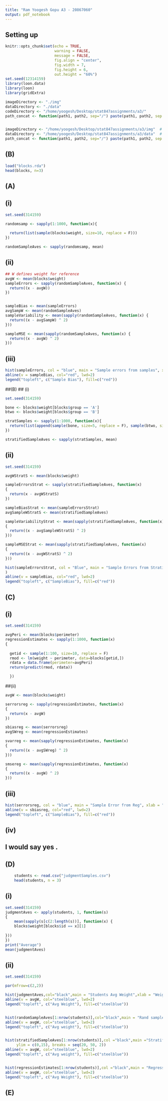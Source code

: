 ```yaml
---
title: "Ram Yoogesh Gopu A3 - 20867060"
output: pdf_notebook
---
```


## Setting up 
```r

knitr::opts_chunk$set(echo = TRUE, 
                      warning = FALSE,
                      message = FALSE,
                      fig.align = "center", 
                      fig.width = 7, 
                      fig.height = 6,
                      out.height = "60%")
set.seed(12314159)
library(loon.data)
library(loon)
library(gridExtra)

imageDirectory <- "./img"
dataDirectory <- "./data"
codeDirectory <- "/home/yoogesh/Desktop/stat847assignments/a3/"
path_concat <- function(path1, path2, sep="/") paste(path1, path2, sep = sep)


imageDirectory <- "/home/yoogesh/Desktop/stat847assignments/a3/img"  # e.g. in current "./img"
dataDirectory <- "/home/yoogesh/Desktop/stat847assignments/a3/data"  # e.g. in current "./data"
path_concat <- function(path1, path2, sep="/") paste(path1, path2, sep = sep)

```


## (B)
```r
load("blocks.rda")
head(blocks, n=3)
```



## (A)
## (i)

```r
set.seed(314159)

randomsamp <- sapply(1:1000, function(x){
  
  return(list(sample(blocks$weight, size=10, replace = F)))
})

randomSampleAves <- sapply(randomsamp, mean)

```


## (ii)
```r
## W defines weight for reference 
avgW <- mean(blocks$weight)
sampleErrors <- sapply(randomSampleAves, function(x) {
  return((x - avgW))
})


sampleBias <- mean(sampleErrors)
avgSampW <- mean(randomSampleAves)
sampleVariability <- mean(sapply(randomSampleAves, function(x) {
  return((x - avgSampW) ^ 2)
}))

sampleMSE <- mean(sapply(randomSampleAves, function(x) {
  return((x - avgW) ^ 2)
}))

```

## (iii)
```r
hist(sampleErrors, col = "blue", main = "Sample errors from samples", xlab = "SampleErrors", xlim = c(-20,20))
abline(v = sampleBias, col="red", lwd=2)
legend("topleft", c("Sample Bias"), fill=c("red"))
```



##(B)
## (i)

```r

set.seed(314159)

bone <- blocks$weight[blocks$group == 'A']
btwo <- blocks$weight[blocks$group == 'B']

stratSamples <- sapply(1:1000, function(x){
  return(list(append(sample(bone, size=5, replace = F), sample(btwo, size=5, replace = F))))
})

stratifiedSampleAves <- sapply(stratSamples, mean)
```


## (ii)

```r
set.seed(314159)

avgWStratS <- mean(blocks$weight)

sampleErrorsStrat <- sapply(stratifiedSampleAves, function(x) 
{
  return(x - avgWStratS)
})

sampleBiasStrat <- mean(sampleErrorsStrat)
avgSampleWStratS <- mean(stratifiedSampleAves)

sampleVariabilityStrat <- mean(sapply(stratifiedSampleAves, function(x) 
{
  return((x - avgSampleWStratS) ^ 2)
}))

sampleMSEStrat <- mean(sapply(stratifiedSampleAves, function(x) 
{
  return((x - avgWStratS) ^ 2)
}))

```


```r
hist(sampleErrorsStrat, col = "Blue", main = "Sample Errors from Stratified Sampling", xlab = "Sample errors",          xlim= c(-20,20)
)
abline(v = sampleBias, col="red", lwd=2)
legend("topleft", c("SampleBias"), fill=c("red"))

```


## (C)
## (i)

```r
set.seed(314159)

avgPeri <- mean(blocks$perimeter)
regressionEstimates <- sapply(1:1000, function(x)
{
  
  getid <- sample(1:100, size=10, replace = F)
  rmod <- lm(weight ~ perimeter, data=blocks[getid,])
  rdata = data.frame(perimeter=avgPeri)
  return(predict(rmod, rdata))

  })

```

##(ii)

```r

avgW <- mean(blocks$weight)

serrorsreg <- sapply(regressionEstimates, function(x) 
{
  return(x - avgW)
})

sbiasreg <- mean(serrorsreg)
avgSWreg <- mean(regressionEstimates)

svarreg <- mean(sapply(regressionEstimates, function(x) 
{
  return((x - avgSWreg) ^ 2)
}))

smsereg <- mean(sapply(regressionEstimates, function(x) 
{
  return((x - avgW) ^ 2)
}))

```


## (iii)

```r
hist(serrorsreg, col = "blue", main = "Sample Error from Reg", xlab = "Sample Error", xlim = c(-20,20))
abline(v = sbiasreg, col="red", lwd=2)
legend("topleft", c("SampleBias"), fill=c("red"))

```

## (iv)

## I would say yes . 


## (D)

```r
    students <- read.csv("judgmentSamples.csv")
    head(students, n = 3)
```

## (i)

```r
set.seed(314159)
judgmentAves <- apply(students, 1, function(s) 
{
    mean(sapply(s[c(2:length(s))], function(x) {
    blocks$weight[blocks$id == x][1]
  
}))
})
print("Average")
mean(judgmentAves)
```

## (ii)

```r
set.seed(314159)

par(mfrow=c(2,2))

hist(judgmentAves,col="black",main = "Students Avg Weight",xlab = "Weight",xlim = c(20, 50),ylim = c(0, 15),breaks = seq(20, 50, 2))
abline(v = avgW, col="steelblue", lwd=2)
legend("topleft", c("Avg Weight"), fill=c("steelblue"))


hist(randomSampleAves[1:nrow(students)],col="black",main = "Rand sample Weight",xlab = "Weight",xlim = c(20, 50),ylim = c(0, 15),breaks = seq(20, 50, 2))
abline(v = avgW, col="steelblue", lwd=2)
legend("topleft", c("Avg weight"), fill=c("steelblue"))


hist(stratifiedSampleAves[1:nrow(students)],col ="black",main ="Stratified Sample Weight",xlab = "Weight",xlim = c(20, 50),
     ylim = c(0,15), breaks = seq(20, 50, 2))
abline(v = avgW, col="steelblue", lwd=2)
legend("topleft", c("Avg weight"), fill=c("steelblue"))


hist(regressionEstimates[1:nrow(students)],col ="black",main = "Regression Est",xlab = "Weight",xlim = c(20, 50),ylim = c(0, 15),breaks = seq(20, 50, 2))
abline(v = avgW, col="steelblue", lwd=2)
legend("topleft", c("Avg Weight"), fill=c("steelblue"))

```



## (E)
